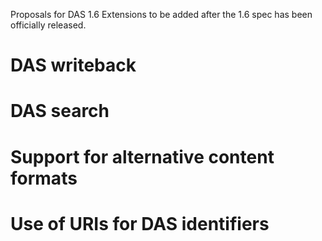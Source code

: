 Proposals for DAS 1.6 Extensions to be added after the 1.6 spec has been officially released.
=DAS writeback=
=DAS search=
=Support for alternative content formats=
=Use of URIs for DAS identifiers=